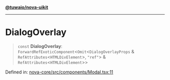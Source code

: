 [**@tuwaio/nova-uikit**](../../../README.md)

***

# DialogOverlay

> `const` **DialogOverlay**: `ForwardRefExoticComponent`\<`Omit`\<`DialogOverlayProps` & `RefAttributes`\<`HTMLDivElement`\>, `"ref"`\> & `RefAttributes`\<`HTMLDivElement`\>\>

Defined in: [nova-core/src/components/Modal.tsx:11](https://github.com/TuwaIO/nova-uikit/blob/010ceeb0e63666a83a5c46be8c5bf904027ed4b4/packages/nova-core/src/components/Modal.tsx#L11)
